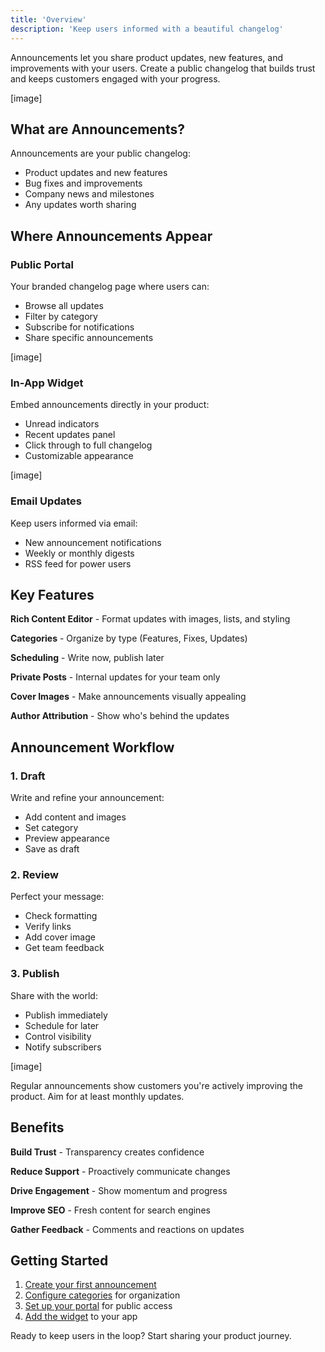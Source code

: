 ```yaml
---
title: 'Overview'
description: 'Keep users informed with a beautiful changelog'
---
```


Announcements let you share product updates, new features, and improvements with your users. Create a public changelog that builds trust and keeps customers engaged with your progress.

[image]

## What are Announcements?

Announcements are your public changelog:
- Product updates and new features
- Bug fixes and improvements
- Company news and milestones
- Any updates worth sharing

## Where Announcements Appear

### Public Portal
Your branded changelog page where users can:
- Browse all updates
- Filter by category
- Subscribe for notifications
- Share specific announcements

[image]

### In-App Widget
Embed announcements directly in your product:
- Unread indicators
- Recent updates panel
- Click through to full changelog
- Customizable appearance

[image]

### Email Updates
Keep users informed via email:
- New announcement notifications
- Weekly or monthly digests
- RSS feed for power users

## Key Features

**Rich Content Editor** - Format updates with images, lists, and styling

**Categories** - Organize by type (Features, Fixes, Updates)

**Scheduling** - Write now, publish later

**Private Posts** - Internal updates for your team only

**Cover Images** - Make announcements visually appealing

**Author Attribution** - Show who's behind the updates

## Announcement Workflow

### 1. Draft
Write and refine your announcement:
- Add content and images
- Set category
- Preview appearance
- Save as draft

### 2. Review
Perfect your message:
- Check formatting
- Verify links
- Add cover image
- Get team feedback

### 3. Publish
Share with the world:
- Publish immediately
- Schedule for later
- Control visibility
- Notify subscribers

[image]

<Info>
Regular announcements show customers you're actively improving the product. Aim for at least monthly updates.
</Info>

## Benefits

**Build Trust** - Transparency creates confidence

**Reduce Support** - Proactively communicate changes

**Drive Engagement** - Show momentum and progress

**Improve SEO** - Fresh content for search engines

**Gather Feedback** - Comments and reactions on updates

## Getting Started

1. [Create your first announcement](/announcements/creating-first-announcement)
2. [Configure categories](/announcements/additional-settings) for organization
3. [Set up your portal](/portal/setting-up-portal) for public access
4. [Add the widget](/embeds/changelog-panel) to your app

Ready to keep users in the loop? Start sharing your product journey.